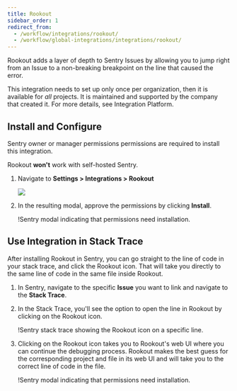 ```yaml
---
title: Rookout
sidebar_order: 1
redirect_from:
  - /workflow/integrations/rookout/
  - /workflow/global-integrations/integrations/rookout/
---
```


Rookout adds a layer of depth to Sentry Issues by allowing you to jump right from an Issue to a non-breaking breakpoint on the line that caused the error.

This integration needs to set up only once per organization, then it is available for _all_ projects. It is maintained and supported by the company that created it. For more details, see <Link to="/product/integrations/integration-platform/">Integration Platform</Link>.

## Install and Configure

<Alert title="Note" level="info">
Sentry owner or manager permissions permissions are required to install this integration.

Rookout **won't** work with self-hosted Sentry.
</Alert>

1. Navigate to **Settings > Integrations > Rookout**

   ![](rookout.png)

2. In the resulting modal, approve the permissions by clicking **Install**.

   !<Link to="rookout_modal.png">Sentry modal indicating that permissions need installation.</Link>

## Use Integration in Stack Trace

After installing Rookout in Sentry, you can go straight to the line of code in your stack trace, and click the Rookout icon. That will take you directly to the same line of code in the same file inside Rookout.

1. In Sentry, navigate to the specific **Issue** you want to link and navigate to the **Stack Trace**.
2. In the Stack Trace, you'll see the option to open the line in Rookout by clicking on the Rookout icon.

   !<Link to="rookout_line_in_stack_trace.png">Sentry stack trace showing the Rookout icon on a specific line.</Link>

3. Clicking on the Rookout icon takes you to Rookout's web UI where you can continue the debugging process. Rookout makes the best guess for the corresponding project and file in its web UI and will take you to the correct line of code in the file.

   !<Link to="rookout_screen_1.png">Sentry modal indicating that permissions need installation.</Link>
